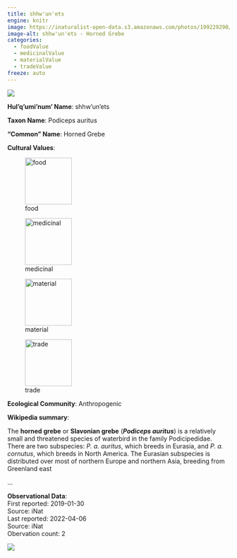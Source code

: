 ```yaml
---
title: shhw'un'ets
engine: knitr
image: https://inaturalist-open-data.s3.amazonaws.com/photos/199229290/medium.jpg
image-alt: shhw'un'ets - Horned Grebe
categories:
  - foodValue
  - medicinalValue
  - materialValue
  - tradeValue
freeze: auto
---
```

![](https://inaturalist-open-data.s3.amazonaws.com/photos/199229290/medium.jpg){fig-alt="shhw'un'ets - Horned Grebe"}

**Hul'q'umi'num' Name**: shhw'un'ets



**Taxon Name**: Podiceps auritus

**"Common" Name**: Horned Grebe

**Cultural Values**:  

::: {layout-nrow=1 style="width:60%"}
![food](/files/food.svg){width=106px}

![medicinal](/files/medicinal.svg){width=106px}

![material](/files/material.svg){width=106px}

![trade](/files/trade.svg){width=106px}
:::

**Ecological Community**: Anthropogenic

**Wikipedia summary**:  
<p class="mw-empty-elt">

</p>

<p>The <b>horned grebe</b> or <b>Slavonian grebe</b> (<i><b>Podiceps auritus</b></i>) is a relatively small and threatened species of waterbird in the family Podicipedidae. There are two subspecies: <i>P.&#160;a. auritus</i>, which breeds in Eurasia, and <i>P.&#160;a. cornutus</i>, which breeds in North America. The Eurasian subspecies is distributed over most of northern Europe and northern Asia, breeding from Greenland east</p>...

**Observational Data**:   
First reported: 2019-01-30  
Source: iNat  
Last reported: 2022-04-06  
Source: iNat  
Obervation count: 2

![](community_dist.png)
